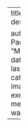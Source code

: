 ---
title:
description: |
  
author: Daniel Padfield
date: "MM/DD/YYYY"
date-modified: last-modified
categories: 
image: ""
execute:
  message: false
  warning: false
---